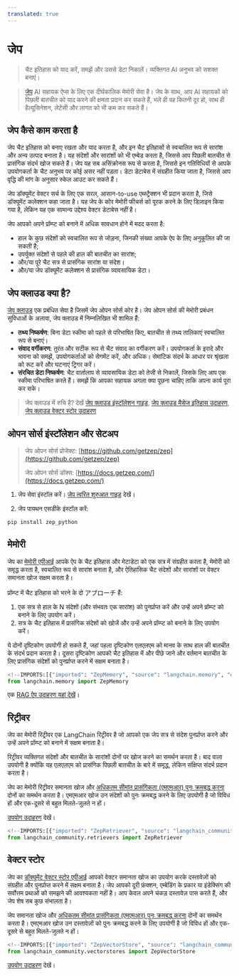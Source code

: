 ```yaml
---
translated: true
---
```


# जेप

> चैट इतिहास को याद करें, समझें और उससे डेटा निकालें। व्यक्तिगत AI अनुभव को सशक्त बनाएं।

>[जेप](https://www.getzep.com) AI सहायक ऐप्स के लिए एक दीर्घकालिक मेमोरी सेवा है।
> जेप के साथ, आप AI सहायकों को पिछली बातचीत को याद करने की क्षमता प्रदान कर सकते हैं, भले ही वह कितनी दूर हो,
> साथ ही हैल्यूसिनेशन, लेटेंसी और लागत को भी कम कर सकते हैं।

## जेप कैसे काम करता है

जेप चैट इतिहास को बनाए रखता और याद करता है, और इन चैट इतिहासों से स्वचालित रूप से सारांश और अन्य उत्पाद बनाता है।
यह संदेशों और सारांशों को भी एम्बेड करता है, जिससे आप पिछली बातचीत से प्रासंगिक संदर्भ खोज सकते हैं।
जेप यह सब असिंक्रोनस रूप से करता है, जिससे इन गतिविधियों से आपके उपयोगकर्ता के चैट अनुभव पर कोई असर नहीं पड़ता।
डेटा डेटाबेस में संग्रहीत किया जाता है, जिससे आप वृद्धि की मांग के अनुसार स्केल आउट कर सकते हैं।

जेप डॉक्यूमेंट वेक्टर सर्च के लिए एक सरल, आसान-to-use एब्स्ट्रैक्शन भी प्रदान करता है, जिसे डॉक्यूमेंट कलेक्शन कहा जाता है।
यह जेप के कोर मेमोरी फीचर्स को पूरक करने के लिए डिज़ाइन किया गया है, लेकिन यह एक सामान्य उद्देश्य वेक्टर डेटाबेस नहीं है।

जेप आपको अपने प्रॉम्प्ट को बनाने में अधिक सावधान होने में मदद करता है:
- हाल के कुछ संदेशों को स्वचालित रूप से जोड़ना, जिनकी संख्या आपके ऐप के लिए अनुकूलित की जा सकती है;
- उपर्युक्त संदेशों से पहले की हाल की बातचीत का सारांश;
- और/या पूरे चैट सत्र से प्रासंगिक सारांश या संदेश।
- और/या जेप डॉक्यूमेंट कलेक्शन से प्रासंगिक व्यावसायिक डेटा।

## जेप क्लाउड क्या है?

[जेप क्लाउड](https://www.getzep.com) एक प्रबंधित सेवा है जिसमें जेप ओपन सोर्स कोर है।
जेप ओपन सोर्स की मेमोरी प्रबंधन सुविधाओं के अलावा, जेप क्लाउड में निम्नलिखित भी शामिल हैं:
- **तथ्य निष्कर्षण**: बिना डेटा स्कीमा को पहले से परिभाषित किए, बातचीत से तथ्य तालिकाएं स्वचालित रूप से बनाएं।
- **संवाद वर्गीकरण**: तुरंत और सटीक रूप से चैट संवाद का वर्गीकरण करें। उपयोगकर्ता के इरादे और भावना को समझें, उपयोगकर्ताओं को सेगमेंट करें, और अधिक। सेमांटिक संदर्भ के आधार पर श्रृंखला को रूट करें और घटनाएं ट्रिगर करें।
- **संरचित डेटा निष्कर्षण**: चैट वार्तालाप से व्यावसायिक डेटा को तेजी से निकालें, जिसके लिए आप एक स्कीमा परिभाषित करते हैं। समझें कि आपका सहायक अगला क्या पूछना चाहिए ताकि अपना कार्य पूरा कर सके।

> जेप क्लाउड में रुचि है? देखें [जेप क्लाउड इंस्टॉलेशन गाइड](https://help.getzep.com/sdks), [जेप क्लाउड मैसेज इतिहास उदाहरण](https://help.getzep.com/langchain/examples/messagehistory-example), [जेप क्लाउड वेक्टर स्टोर उदाहरण](https://help.getzep.com/langchain/examples/vectorstore-example)

## ओपन सोर्स इंस्टॉलेशन और सेटअप

> जेप ओपन सोर्स प्रोजेक्ट: [https://github.com/getzep/zep](https://github.com/getzep/zep)
>
> जेप ओपन सोर्स डॉक्स: [https://docs.getzep.com/](https://docs.getzep.com/)

1. जेप सेवा इंस्टॉल करें। [जेप त्वरित शुरुआत गाइड](https://docs.getzep.com/deployment/quickstart/) देखें।

2. जेप पायथन एसडीके इंस्टॉल करें:

```bash
pip install zep_python
```

## मेमोरी

जेप का [मेमोरी एपीआई](https://docs.getzep.com/sdk/chat_history/) आपके ऐप के चैट इतिहास और मेटाडेटा को एक सत्र में संग्रहीत करता है, मेमोरी को समृद्ध करता है, स्वचालित रूप से सारांश बनाता है, और ऐतिहासिक चैट संदेशों और सारांशों पर वेक्टर समानता खोज सक्षम करता है।

प्रॉम्प्ट में चैट इतिहास को भरने के दो アプローチ हैं:

1. एक सत्र से हाल के N संदेशों (और संभवतः एक सारांश) को पुनर्प्राप्त करें और उन्हें अपने प्रॉम्प्ट को बनाने के लिए उपयोग करें।
2. सत्र के चैट इतिहास में प्रासंगिक संदेशों को खोजें और उन्हें अपने प्रॉम्प्ट को बनाने के लिए उपयोग करें।

ये दोनों दृष्टिकोण उपयोगी हो सकते हैं, जहां पहला दृष्टिकोण एलएलएम को मानव के साथ हाल की बातचीत के संदर्भ प्रदान करता है। दूसरा दृष्टिकोण आपको चैट इतिहास में और पीछे जाने और वर्तमान बातचीत के लिए प्रासंगिक संदेशों को पुनर्प्राप्त करने में सक्षम बनाता है।

```python
<!--IMPORTS:[{"imported": "ZepMemory", "source": "langchain.memory", "docs": "https://api.python.langchain.com/en/latest/memory/langchain_community.memory.zep_memory.ZepMemory.html", "title": "Zep"}]-->
from langchain.memory import ZepMemory
```

एक [RAG ऐप उदाहरण यहां देखें](/docs/integrations/memory/zep_memory)।

## रिट्रीवर

जेप का मेमोरी रिट्रीवर एक LangChain रिट्रीवर है जो आपको एक जेप सत्र से संदेश पुनर्प्राप्त करने और उन्हें अपने प्रॉम्प्ट को बनाने में सक्षम बनाता है।

रिट्रीवर व्यक्तिगत संदेशों और बातचीत के सारांशों दोनों पर खोज करने का समर्थन करता है। बाद वाला उपयोगी है क्योंकि यह एलएलएम को प्रासंगिक पिछली बातचीत के बारे में समृद्ध, लेकिन संक्षिप्त संदर्भ प्रदान करता है।

जेप का मेमोरी रिट्रीवर समानता खोज और [अधिकतम सीमांत प्रासंगिकता (एमएमआर) पुनः क्रमबद्ध करना](https://docs.getzep.com/sdk/search_query/) दोनों का समर्थन करता है। एमएमआर खोज उन संदेशों को पुनः क्रमबद्ध करने के लिए उपयोगी है जो विविध हों और एक-दूसरे से बहुत मिलते-जुलते न हों।

[उपयोग उदाहरण](/docs/integrations/retrievers/zep_memorystore) देखें।

```python
<!--IMPORTS:[{"imported": "ZepRetriever", "source": "langchain_community.retrievers", "docs": "https://api.python.langchain.com/en/latest/retrievers/langchain_community.retrievers.zep.ZepRetriever.html", "title": "Zep"}]-->
from langchain_community.retrievers import ZepRetriever
```

## वेक्टर स्टोर

जेप का [डॉक्यूमेंट वेक्टर स्टोर एपीआई](https://docs.getzep.com/sdk/documents/) आपको वेक्टर समानता खोज का उपयोग करके दस्तावेज़ों को संग्रहीत और पुनर्प्राप्त करने में सक्षम बनाता है। जेप आपको दूरी फ़ंक्शन, एम्बेडिंग के प्रकार या इंडेक्सिंग की सर्वोत्तम प्रथाओं को समझने की आवश्यकता नहीं है। आप केवल अपने चंकड़ दस्तावेज़ पास करते हैं, और जेप शेष सब कुछ संभालता है।

जेप समानता खोज और [अधिकतम सीमांत प्रासंगिकता (एमएमआर) पुनः क्रमबद्ध करना](https://docs.getzep.com/sdk/search_query/) दोनों का समर्थन करता है।
एमएमआर खोज उन दस्तावेज़ों को पुनः क्रमबद्ध करने के लिए उपयोगी है जो विविध हों और एक-दूसरे से बहुत मिलते-जुलते न हों।

```python
<!--IMPORTS:[{"imported": "ZepVectorStore", "source": "langchain_community.vectorstores", "docs": "https://api.python.langchain.com/en/latest/vectorstores/langchain_community.vectorstores.zep.ZepVectorStore.html", "title": "Zep"}]-->
from langchain_community.vectorstores import ZepVectorStore
```

[उपयोग उदाहरण](/docs/integrations/vectorstores/zep) देखें।
